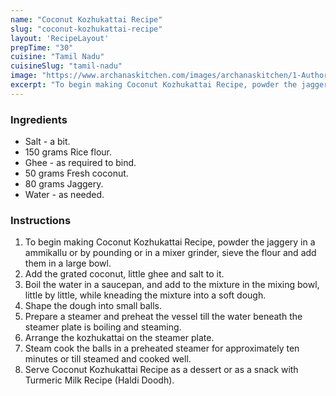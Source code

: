---
name: "Coconut Kozhukattai Recipe"
slug: "coconut-kozhukattai-recipe"
layout: 'RecipeLayout'
prepTime: "30"
cuisine: "Tamil Nadu"
cuisineSlug: "tamil-nadu"
image: "https://www.archanaskitchen.com/images/archanaskitchen/1-Author/contact-tastepot.com/Coconut_Kozhukkattai_recipe_edited1.jpg"
excerpt: "To begin making Coconut Kozhukattai Recipe, powder the jaggery in a ammikallu or by pounding or in a mixer grinder, sieve the flour and add them in a large bowl"
---

### Ingredients

- Salt - a bit.
- 150 grams Rice flour.
- Ghee - as required to bind.
- 50 grams Fresh coconut.
- 80 grams Jaggery.
- Water - as needed.

### Instructions

1. To begin making Coconut Kozhukattai Recipe, powder the jaggery in a ammikallu or by pounding or in a mixer grinder, sieve the flour and add them in a large bowl.
1. Add the grated coconut, little ghee and salt to it.
1. Boil the water in a saucepan, and add to the mixture in the mixing bowl, little by little, while kneading the mixture into a soft dough.
1. Shape the dough into small balls.
1. Prepare a steamer and preheat the vessel till the water beneath the steamer plate is boiling and steaming.
1. Arrange the kozhukattai on the steamer plate.
1. Steam cook the balls in a preheated steamer for approximately ten minutes or till steamed and cooked well.
1. Serve Coconut Kozhukattai Recipe as a dessert or as a snack with Turmeric Milk Recipe (Haldi Doodh).

